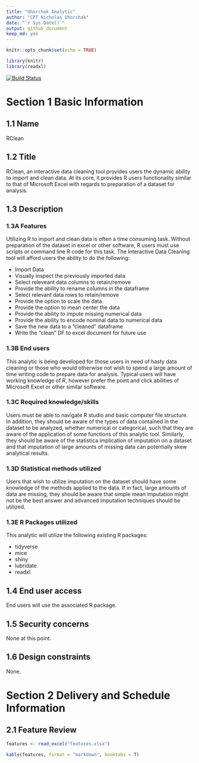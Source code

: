 ```yaml
---
title: "Uhorchak Analytic"
author: "CPT Nicholas Uhorchak"
date: "`r Sys.Date()`"
output: github_document
keep_md: yes
---
```


```r
knitr::opts_chunk$set(echo = TRUE)

library(knitr)
library(readxl)
```
<!-- Add build tab from TRAVIS CI to readme file-->
[![Build Status](https://travis-ci.org/nuhorchak/RClean.svg?branch=master)](https://travis-ci.org/nuhorchak/RClean)

# Section 1 Basic Information

## 1.1 Name
 RClean
 
## 1.2 Title
   RClean, an interactive data cleaning tool provides users the dynamic ability to import and clean data.  At its core, it provides R users functionality similar to that of Microsoft Excel with regards to preparation of a dataset for analysis.
   
## 1.3 Description

### 1.3A Features
  Utilizing R to import and clean data is often a time consuming task.  Without preparation of the dataset in excel or other software, R users must use scripts or command line R code for this task.  The Interactive Data Cleaning tool will afford users the ability to do the following:
  
  - Import Data 
  - Visually inspect the previously imported data 
  - Select releveant data columns to retain/remove 
  - Provide the ability to rename columns in the dataframe 
  - Select relevant data rows to retain/remove 
  - Provide the option to scale the data. 
  - Provide the option to mean center the data 
  - Provide the ability to impute missing numerical data 
  - Provide the ability to encode nominal data to numerical data 
  - Save the new data to a "cleaned" dataframe 
  - Write the "clean" DF to excel document for future use
  
### 1.3B End users

This analytic is being developed for those users in need of hasty data cleaning or those who would otherwise not wish to spend a large amount of time writing code to prepare data for analysis.  Typical users will have working knowledge of R, however prefer the point and click abilities of Microsoft Excel or other similar software.

### 1.3C Required knowledge/skills

Users must be able to navigate R studio and basic computer file structure.  In addition, they should be aware of the types of data contained in the dataset to be analyzed, whether numerical or categorical, such that they are aware of the application of some functions of this analytic tool.  Similarly, they should be aware of the statistica implication of imputation on a dataset and that imputation of large amounts of missing data can potentially skew analytical results.

### 1.3D Statistical methods utilized

Users that wish to utilize imputation on the dataset should have some knowledge of the methods applied to the data.  If in fact, large amounts of data are missing, they should be aware that simple mean imputation might not be the best answer and advanced imputation techniques should be utilized.

### 1.3E R Packages utilized

This analytic will utilize the following existing R packages:

  - tidyverse
  - mice
  - shiny
  - lubridate
  - readxl

## 1.4 End user access

End users will use the associated R package.
   
## 1.5 Security concerns

None at this point.
   
## 1.6 Design constraints

None.

# Section 2 Delivery and Schedule Information

## 2.1 Feature Review


```r

features <- read_excel("features.xlsx")
```

```r
kable(features, format = "markdown", booktabs = T)

```

